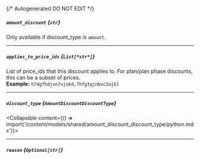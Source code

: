 {/* Autogenerated DO NOT EDIT  */}

##### `amount_discount` *{`str`}*
Only available if discount_type is `amount`.

---
##### `applies_to_price_ids` *{`List[*str*]`}*
List of price_ids that this discount applies to. For plan/plan phase discounts, this can be a subset of prices.
<br/>
**Example:** `h74gfhdjvn7ujokd,7hfgtgjnbvc3ujkl`

---
##### `discount_type` *{`AmountDiscountDiscountType`}*
<Collapsible content={() => import('/content/models/shared/amount_discount_discount_type/python.mdx')}>
</Collapsible>

---
##### `reason` *{`Optional[str]`}*

